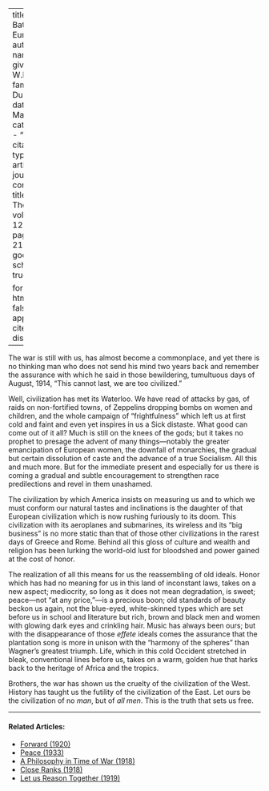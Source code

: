 
---
title: 'The Battle of Europe'
author:
  - name:
      given: W.E.B.
      family: Du Bois
date: Mar. 1916
categories: 
  - ""
citation: 
  type: article-journal
  container-title: The Crisis
  volume: 12
  issue: 5
  page: 216-217
google-scholar: true

format:
  html:
    toc: false
    appendix-cite-as: display
---


The war is still with us, has almost become a commonplace, and yet there is no thinking man who does not send his mind two years back and remember the assurance with which he said in those bewildering, tumultuous days of August, 1914, "This cannot last, we are too civilized." 

Well, civilization has met its Waterloo. We have read of attacks by gas, of raids on non-fortified towns, of Zeppelins dropping bombs on women and children, and the whole campaign of "frightfulness" which left us at first cold and faint and even yet inspires in us a Sick distaste. What good can come out of it all? Much is still on the knees of the gods; but it takes no prophet to presage the advent of many things---notably the greater emancipation of European women, the downfall of monarchies, the gradual but certain dissolution of caste and the advance of a true Socialism. All this and much more. But for the immediate present and especially for us there is coming a gradual and subtle encouragement to strengthen race predilections and revel in them unashamed. 

The civilization by which America insists on measuring us and to which we must conform our natural tastes and inclinations is the daughter of that European civilization which is now rushing furiously to its doom. This civilization with its aeroplanes and submarines, its wireless and its "big business" is no more static than that of those other civilizations in the rarest days of Greece and Rome. Behind all this gloss of culture and wealth and religion has been lurking the world-old lust for bloodshed and power gained at the cost of honor. 

The realization of all this means for us the reassembling of old ideals. Honor which has had no meaning for us in this land of inconstant laws, takes on a new aspect; mediocrity, so long as it does not mean degradation, is sweet; peace---not "at any price,"---is a precious boon; old standards of beauty beckon us again, not the blue-eyed, white-skinned types which are set before us in school and literature but rich, brown and black men and women with glowing dark eyes and crinkling hair. Music has always been ours; but with the disappearance of those *effete* ideals comes the assurance that the plantation song is more in unison with the "harmony of the spheres" than Wagner's greatest triumph. Life, which in this cold Occident stretched in bleak, conventional lines before us, takes on a warm, golden hue that harks back to the heritage of Africa and the tropics. 

Brothers, the war has shown us the cruelty of the civilization of the West. History has taught us the futility of the civilization of the East. Let ours be the civilization of no *man*, but of *all men*. This is the truth that sets us free. 

<!-- Similar articles start here -->

<hr>
#### Related Articles:

* [Forward (1920)](/Volumes/20/05/forward.html)
* [Peace (1933)](/Volumes/40/12/peace.html)
* [A Philosophy in Time of War (1918)](/Volumes/16/04/philosophy_in_time_of_war.html)
* [Close Ranks (1918)](/Volumes/16/03/close_ranks.html)
* [Let us Reason Together (1919)](/Volumes/18/05/let_us_reason_together.html)

<!-- Similar articles end here -->